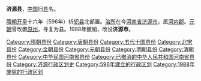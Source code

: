 '''济源县'''，[[中国|中国]]旧[[县|县]]名。

[[隋朝|隋朝]][[开皇|开皇]]十六年（596年）析[[轵县|轵县]]北部置。[[治所|治所]]在今[[河南省|河南省]][[济源市|济源市]]。属[[河內郡_(中國)|河内郡]]。[[元朝|元朝]]曾改置[[原州_(元朝)|原州]]，寻复为县。1988年撤销，改设'''济源市'''。

{{中华民国河南省行政区划}}
{{河南行政区划小作品}}
{{DEFAULTSORT:J}}
[[Category:隋朝县份|Category:隋朝县份]]
[[Category:唐朝县份|Category:唐朝县份]]
[[Category:五代十国县份|Category:五代十国县份]]
[[Category:北宋县份|Category:北宋县份]]
[[Category:金朝县份|Category:金朝县份]]
[[Category:元朝县份|Category:元朝县份]]
[[Category:明朝县份|Category:明朝县份]]
[[Category:清朝县份|Category:清朝县份]]
[[Category:中华民国河南省县份|Category:中华民国河南省县份]]
[[Category:已撤消的中华人民共和国河南省县份|Category:已撤消的中华人民共和国河南省县份]]
[[Category:济源行政区划史|Category:济源行政区划史]]
[[Category:596年建立的行政区划|Category:596年建立的行政区划]]
[[Category:1988年废除的行政区划|Category:1988年废除的行政区划]]